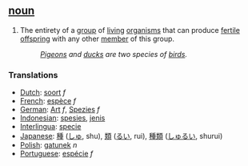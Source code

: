 == [[noun]] ==

# The entirety of a [[group]] of [[living]] [[organism]]s that can produce [[fertile]] [[offspring]] with any other [[member]] of this group.
#:''[[Pigeon]]s and [[duck]]s are two species of [[bird]]s.''

===Translations===
*[[Dutch]]: [[soort]] ''f''
*[[French]]: [[espèce]] ''f''
*[[German]]: [[Art]] ''f'', [[Spezies]] ''f''
*[[Indonesian]]: [[spesies]], [[jenis]]
*[[Interlingua]]: [[specie]]
*[[Japanese]]: [[種]] ([[しゅ]], shu), [[類]] ([[るい]], rui), [[種類]] ([[しゅるい]], shurui)
*[[Polish]]: [[gatunek]] ''n''
*[[Portuguese]]: [[espécie]] ''f''